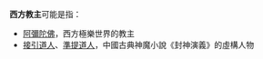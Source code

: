'''西方教主'''可能是指：

* [[阿彌陀佛|阿彌陀佛]]，西方極樂世界的教主
* [[接引道人|接引道人]]、[[準提道人|準提道人]]，中國古典神魔小說《封神演義》的虛構人物

{{disambig|Cat=四字消歧义}}